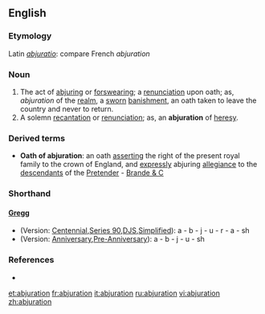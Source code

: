 ==English==

===Etymology===
Latin ''[[abjuratio]]'': compare French ''abjuration''

===Noun===
{{en-noun-reg}}

# The act of [[abjuring]] or [[forswearing]]; a [[renunciation]] upon oath; as, ''abjuration'' of the [[realm]], a [[sworn]] [[banishment]], an oath taken to leave the country and never to return.
# A solemn [[recantation]] or [[renunciation]]; as, an '''abjuration''' of [[heresy]].

===Derived terms===
*'''Oath of abjuration''': an oath [[asserting]] the right of the present royal family to the crown of England, and [[expressly]] abjuring [[allegiance]] to the [[descendants]] of the [[Pretender]] - [[Brande & C]]

===Shorthand===
====[http://en.wikipedia.org/wiki/Gregg_Shorthand Gregg]====
* (Version: [http://en.wikipedia.org/wiki/Gregg_Shorthand#Centennial_Gregg_Shorthand Centennial],[http://en.wikipedia.org/wiki/Gregg_Shorthand#Series_90_Gregg_Shorthand  Series 90],[http://en.wikipedia.org/wiki/Gregg_Shorthand#Diamond_Jubilee_Gregg_Shorthand  DJS],[http://en.wikipedia.org/wiki/Gregg_Shorthand#Simplified_Gregg_Shorthand Simplified]): a - b - j - u - r - a - sh
* (Version: [http://en.wikipedia.org/wiki/Gregg_Shorthand#Anniversary_Gregg_Shorthand Anniversary],[http://en.wikipedia.org/wiki/Gregg_Shorthand#Pre-Anniversary_Gregg_Shorthand Pre-Anniversary]): a - b - j - u - sh


===References===
*{{R:1913}}

[[et:abjuration]]
[[fr:abjuration]]
[[it:abjuration]]
[[ru:abjuration]]
[[vi:abjuration]]
[[zh:abjuration]]